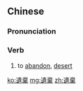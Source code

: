 {{also|遗弃}}
==Chinese==
{{zh-forms|s=遗弃}}

===Pronunciation===
{{zh-pron
|m=yíqì
|c=wai4 hei3
|mn=qz,xm,zz:ûi-khì/qz,xm,zz:î-khì
|w=3hhi qi
|cat=v
}}
{{attention|wuu|please check}}

===Verb===
{{zh-verb}}
# to [[abandon]], [[desert]]

[[ko:遺棄]]
[[mg:遺棄]]
[[zh:遺棄]]